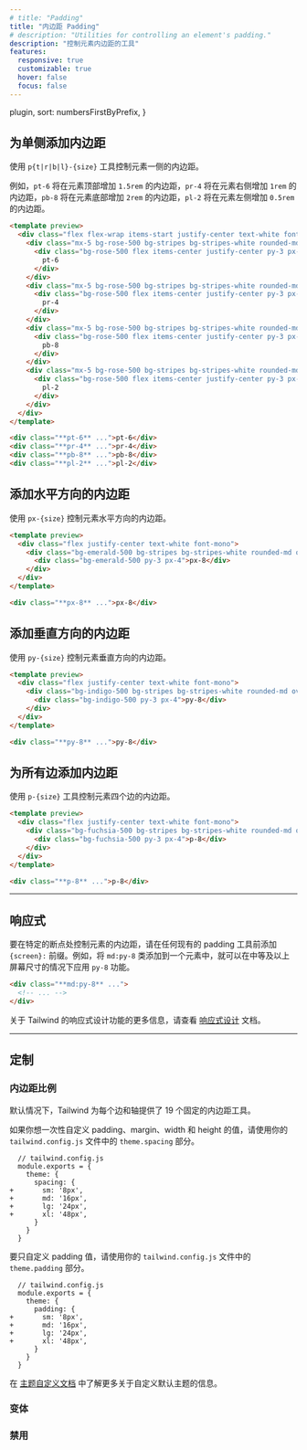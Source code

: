 ```yaml
---
# title: "Padding"
title: "内边距 Padding"
# description: "Utilities for controlling an element's padding."
description: "控制元素内边距的工具"
features:
  responsive: true
  customizable: true
  hover: false
  focus: false
---
```



  plugin,
  sort: numbersFirstByPrefix,
}

<!-- ## Add padding to a single side -->
## 为单侧添加内边距

<!-- Control the padding on one side of an element using the `p{t|r|b|l}-{size}` utilities. -->
使用 `p{t|r|b|l}-{size}` 工具控制元素一侧的内边距。

<!-- For example, `pt-6` would add `1.5rem` of padding to the top of an element, `pr-4` would add `1rem` of padding to the right of an element, `pb-8` would add `2rem` of padding to the bottom of an element, and `pl-2` would add `0.5rem` of padding to the left of an element. -->
例如，`pt-6` 将在元素顶部增加 `1.5rem` 的内边距，`pr-4` 将在元素右侧增加 `1rem` 的内边距，`pb-8`  将在元素底部增加 `2rem` 的内边距，`pl-2` 将在元素左侧增加 `0.5rem`的内边距。

```html rose
<template preview>
  <div class="flex flex-wrap items-start justify-center text-white font-mono -mx-5">
    <div class="mx-5 bg-rose-500 bg-stripes bg-stripes-white rounded-md overflow-hidden pt-6">
      <div class="bg-rose-500 flex items-center justify-center py-3 px-4">
        pt-6
      </div>
    </div>
    <div class="mx-5 bg-rose-500 bg-stripes bg-stripes-white rounded-md overflow-hidden pr-4 mt-6">
      <div class="bg-rose-500 flex items-center justify-center py-3 px-4">
        pr-4
      </div>
    </div>
    <div class="mx-5 bg-rose-500 bg-stripes bg-stripes-white rounded-md overflow-hidden pb-8 mt-6">
      <div class="bg-rose-500 flex items-center justify-center py-3 px-4">
        pb-8
      </div>
    </div>
    <div class="mx-5 bg-rose-500 bg-stripes bg-stripes-white rounded-md overflow-hidden pl-2 mt-6">
      <div class="bg-rose-500 flex items-center justify-center py-3 px-4">
        pl-2
      </div>
    </div>
  </div>
</template>

<div class="**pt-6** ...">pt-6</div>
<div class="**pr-4** ...">pr-4</div>
<div class="**pb-8** ...">pb-8</div>
<div class="**pl-2** ...">pl-2</div>
```

<!-- ## Add horizontal padding -->
## 添加水平方向的内边距

<!-- Control the horizontal padding of an element using the `px-{size}` utilities. -->
使用 `px-{size}` 控制元素水平方向的内边距。

```html emerald
<template preview>
  <div class="flex justify-center text-white font-mono">
    <div class="bg-emerald-500 bg-stripes bg-stripes-white rounded-md overflow-hidden px-8">
      <div class="bg-emerald-500 py-3 px-4">px-8</div>
    </div>
  </div>
</template>

<div class="**px-8** ...">px-8</div>
```

<!-- ## Add vertical padding -->
## 添加垂直方向的内边距

<!-- Control the vertical padding of an element using the `py-{size}` utilities. -->
使用 `py-{size}` 控制元素垂直方向的内边距。

```html indigo
<template preview>
  <div class="flex justify-center text-white font-mono">
    <div class="bg-indigo-500 bg-stripes bg-stripes-white rounded-md overflow-hidden py-8">
      <div class="bg-indigo-500 py-3 px-4">py-8</div>
    </div>
  </div>
</template>

<div class="**py-8** ...">py-8</div>
```

<!-- ## Add padding to all sides -->
## 为所有边添加内边距

<!-- Control the padding on all sides of an element using the `p-{size}` utilities. -->
使用 `p-{size}` 工具控制元素四个边的内边距。

```html fuchsia
<template preview>
  <div class="flex justify-center text-white font-mono">
    <div class="bg-fuchsia-500 bg-stripes bg-stripes-white rounded-md overflow-hidden p-8">
      <div class="bg-fuchsia-500 py-3 px-4">p-8</div>
    </div>
  </div>
</template>

<div class="**p-8** ...">p-8</div>
```

---

<!-- ## Responsive -->
## 响应式

<!-- To control the padding of an element at a specific breakpoint, add a `{screen}:` prefix to any existing padding utility. For example, adding the class `md:py-8` to an element would apply the `py-8` utility at medium screen sizes and above. -->
要在特定的断点处控制元素的内边距，请在任何现有的 padding 工具前添加 `{screen}:` 前缀。例如，将 `md:py-8` 类添加到一个元素中，就可以在中等及以上屏幕尺寸的情况下应用 `py-8` 功能。

```html
<div class="**md:py-8** ...">
  <!-- ... -->
</div>
```

<!-- For more information about Tailwind's responsive design features, check out the [Responsive Design](/docs/responsive-design) documentation. -->
关于 Tailwind 的响应式设计功能的更多信息，请查看 [响应式设计](/docs/responsive-design) 文档。

---

## 定制

<!-- ### Padding scale -->
### 内边距比例

<!-- By default Tailwind provides 19 fixed padding utilities for each side and axis. -->
默认情况下，Tailwind 为每个边和轴提供了 19 个固定的内边距工具。

<!-- If you'd like to customize these values for padding, margin, width, and height all at once, use the `theme.spacing` section of your `tailwind.config.js` file. -->
如果你想一次性自定义 padding、margin、width 和 height 的值，请使用你的 `tailwind.config.js` 文件中的 `theme.spacing` 部分。

```diff-js
  // tailwind.config.js
  module.exports = {
    theme: {
      spacing: {
+       sm: '8px',
+       md: '16px',
+       lg: '24px',
+       xl: '48px',
      }
    }
  }
```

<!-- To customize only the padding values, use the `theme.padding` section of your `tailwind.config.js` file. -->
要只自定义 padding 值，请使用你的 `tailwind.config.js` 文件中的 `theme.padding` 部分。

```diff-js
  // tailwind.config.js
  module.exports = {
    theme: {
      padding: {
+       sm: '8px',
+       md: '16px',
+       lg: '24px',
+       xl: '48px',
      }
    }
  }
```

<!-- Learn more about customizing the default theme in the [theme customization documentation](/docs/theme#customizing-the-default-theme). -->
在 [主题自定义文档](/docs/theme#customizing-the-default-theme) 中了解更多关于自定义默认主题的信息。

### 变体

<Variants plugin="padding" />

### 禁用

<Disabling plugin="padding" />
